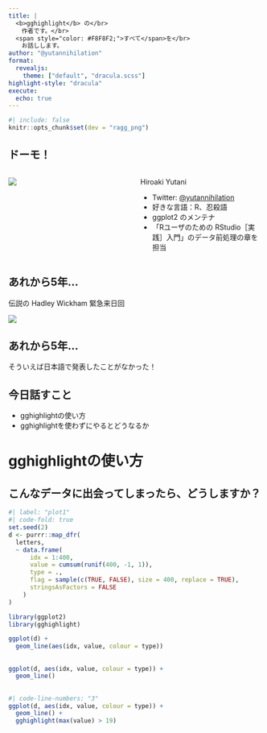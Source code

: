 ```yaml
---
title: |
  <b>gghighlight</b> の</br>
  　作者です。</br>
  <span style="color: #F8F8F2;">すべて</span>を</br>
  　お話しします。
author: "@yutannihilation"
format:
  revealjs:
    theme: ["default", "dracula.scss"]
highlight-style: "dracula"
execute: 
  echo: true
---
```


```r
#| include: false
knitr::opts_chunk$set(dev = "ragg_png")
```


## ドーモ！

::: columns
::: {.column width="50%"}
![](images/icon.jpg){fig-align="center"}
:::

::: {.column width="50%"}

Hiroaki Yutani

- Twitter: [@yutannihilation](https://twitter.com/yutannihilation)
- 好きな言語：R、忍殺語
- ggplot2 のメンテナ
- 「Rユーザのための RStudio［実践］入門」のデータ前処理の章を担当

:::
:::

## あれから5年...

伝説の Hadley Wickham 緊急来日回

[![](images/slide-2018.png)](https://speakerdeck.com/yutannihilation/introduction-to-gghighlight)

## あれから5年...

そういえば日本語で発表したことがなかった！

## 今日話すこと

* gghighlightの使い方
* gghighlightを使わずにやるとどうなるか

# <b>gghighlight</b>の使い方

## こんなデータに出会ってしまったら、どうしますか？

```r
#| label: "plot1"
#| code-fold: true
set.seed(2)
d <- purrr::map_dfr(
  letters,
  ~ data.frame(
      idx = 1:400,
      value = cumsum(runif(400, -1, 1)),
      type = .,
      flag = sample(c(TRUE, FALSE), size = 400, replace = TRUE),
      stringsAsFactors = FALSE
    )
)

library(ggplot2)
library(gghighlight)

ggplot(d) +
  geom_line(aes(idx, value, colour = type))
```

## {}

```r
ggplot(d, aes(idx, value, colour = type)) +
  geom_line()

```

## {}

```r
#| code-line-numbers: "3"
ggplot(d, aes(idx, value, colour = type)) +
  geom_line() +
  gghighlight(max(value) > 19)
```

